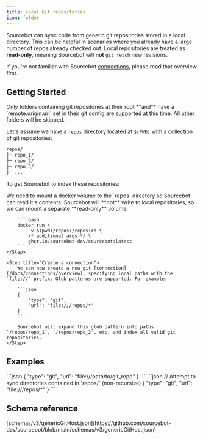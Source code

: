 ```yaml
---
title: Local Git repositories
icon: folder
---
```



Sourcebot can sync code from generic git repositories stored in a local directory. This can be helpful in scenarios where you already have a large number of repos already checked out. Local repositories are treated as **read-only**, meaning Sourcebot will **not** `git fetch` new revisions.

If you're not familiar with Sourcebot [connections](/docs/connections/overview), please read that overview first.

## Getting Started

<Warning>
Only folders containing git repositories at their root **and** have a `remote.origin.url` set in their git config are supported at this time. All other folders will be skipped.
</Warning>

Let's assume we have a `repos` directory located at `$(PWD)` with a collection of git repositories:

```sh
repos/
├─ repo_1/
├─ repo_2/
├─ repo_3/
├─ ...
```

To get Sourcebot to index these repositories:

<Steps>
    <Step title="Mount a volume">
        We need to mount a docker volume to the `repos` directory so Sourcebot can read it's contents. Sourcebot will **not** write to local repositories, so we can mount a separate **read-only** volume:

        ``` bash
        docker run \
            -v $(pwd)/repos:/repos:ro \
            /* additional args */ \
            ghcr.io/sourcebot-dev/sourcebot:latest
        ```
    </Step>

    <Step title="Create a connection">
        We can now create a new git [connection](/docs/connections/overview), specifying local paths with the `file://` prefix. Glob patterns are supported. For example: 

        ```json
        {
            "type": "git",
            "url": "file:///repos/*"
        }
        ```

        Sourcebot will expand this glob pattern into paths `/repos/repo_1`, `/repos/repo_2`, etc. and index all valid git repositories.
    </Step>
</Steps>

## Examples


<AccordionGroup>
    <Accordion title="Sync individual repo">
        ```json
        {
            "type": "git",
            "url": "file:///path/to/git_repo"
        }
        ```
    </Accordion>
    <Accordion title="Sync multiple repos using glob patterns">
        ```json
        // Attempt to sync directories contained in `repos/` (non-recursive)
        {
            "type": "git",
            "url": "file:///repos/*"
        }
        ```
    </Accordion>
</AccordionGroup>

## Schema reference

<Accordion title="Reference">
[schemas/v3/genericGitHost.json](https://github.com/sourcebot-dev/sourcebot/blob/main/schemas/v3/genericGitHost.json)

<GenericGitHost />

</Accordion>